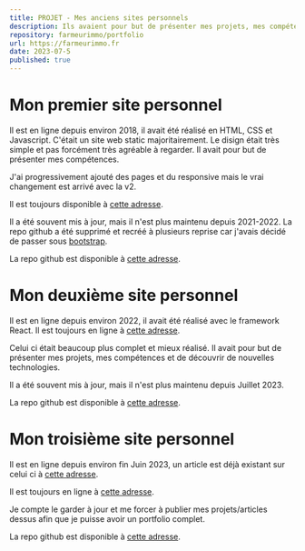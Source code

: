 ```yaml
---
title: PROJET - Mes anciens sites personnels
description: Ils avaient pour but de présenter mes projets, mes compétences et de découvrir de nouvelles technologies.
repository: farmeurimmo/portfolio
url: https://farmeurimmo.fr
date: 2023-07-5
published: true
---
```


# Mon premier site personnel

Il est en ligne depuis environ 2018, il avait été réalisé en HTML, CSS et Javascript. C'était un site web static majoritairement. Le disign était très simple
et pas forcément très agréable à regarder. Il avait pour but de présenter mes compétences.

J'ai progressivement ajouté des pages et du responsive mais le vrai changement est arrivé avec la v2.

Il est toujours disponible à [cette adresse](https://farmeurimmo.github.io/old.farmeurimmo.fr/index.html).

Il a été souvent mis à jour, mais il n'est plus maintenu depuis 2021-2022. La repo github a été supprimé et recréé à plusieurs reprise car j'avais décidé de passer
sous [bootstrap](https://getbootstrap.com/).

La repo github est disponible à [cette adresse](https://github.com/Farmeurimmo/old.farmeurimmo.fr/tree/v1).

# Mon deuxième site personnel

Il est en ligne depuis environ 2022, il avait été réalisé avec le framework React. Il est toujours en ligne à [cette adresse](https://v2.farmeurimmo.fr).

Celui ci était beaucoup plus complet et mieux réalisé. Il avait pour but de présenter mes projets, mes compétences et de découvrir de nouvelles technologies.

Il a été souvent mis à jour, mais il n'est plus maintenu depuis Juillet 2023.

La repo github est disponible à [cette adresse](https://github.com/Farmeurimmo/old.farmeurimmo.fr/tree/v2).

# Mon troisième site personnel

Il est en ligne depuis environ fin Juin 2023, un article est déjà existant sur celui ci à [cette adresse](https://farmeurimmo.fr/projets/portfolio).

Il est toujours en ligne à [cette adresse](https://farmeurimmo.fr).

Je compte le garder à jour et me forcer à publier mes projets/articles dessus afin que je puisse avoir un portfolio complet.

La repo github est disponible à [cette adresse](https://github.com/farmeurimmo/portfolio).